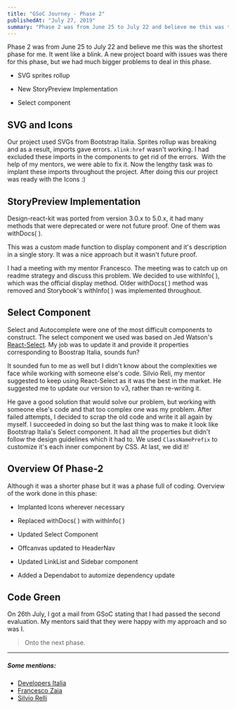 ```yaml
---
title: "GSoC Journey - Phase 2"
publishedAt: "July 27, 2019"
summary: "Phase 2 was from June 25 to July 22 and believe me this was the shortest phase for me. It went like a blink. A new project board with issues was there for this phase, but we had much bigger problems to deal in this phase."
---
```


Phase 2 was from June 25 to July 22 and believe me this was the shortest phase for me. It went like a blink. A new project board with issues was there for this phase, but we had much bigger problems to deal in this phase.

- SVG sprites rollup

- New StoryPreview Implementation

- Select component

## SVG and Icons

Our project used SVGs from Bootstrap Italia. Sprites rollup was breaking and as a result, imports gave errors. `xlink:href` wasn't working. I had excluded these imports in the components to get rid of the errors. 
With the help of my mentors, we were able to fix it. Now the lengthy task was to implant these imports throughout the project. After doing this our project was ready with the Icons :)

## StoryPreview Implementation

Design-react-kit was ported from version 3.0.x to 5.0.x, it had many methods that were deprecated or were not future proof. One of them was withDocs( ).

This was a custom made function to display component and it's description in a single story. It was a nice approach but it wasn't future proof.

I had a meeting with my mentor Francesco. The meeting was to catch up on readme strategy and discuss this problem. We decided to use withInfo( ), which was the official display method. Older withDocs( ) method was removed and Storybook's withInfo( ) was implemented throughout.

## Select Component

Select and Autocomplete were one of the most difficult components to construct. The select component we used was based on Jed Watson's [React-Select](https://github.com/JedWatson/react-select/tree/v3.0.0). My job was to update it and provide it properties corresponding to Boostrap Italia, sounds fun?

It sounded fun to me as well but I didn't know about the complexities we face while working with someone else's code. Silvio Reli, my mentor suggested to keep using React-Select as it was the best in the market. He suggested me to update our version to v3, rather than re-writing it.

He gave a good solution that would solve our problem, but working with someone else's code and that too complex one was my problem. After failed attempts, I decided to scrap the old code and write it all again by myself. I succeeded in doing so but the last thing was to make it look like Bootstrap Italia's Select component. It had all the properties but didn't follow the design guidelines which it had to. We used `ClassNamePrefix` to customize it's each inner component by CSS. At last, we did it!

## Overview Of Phase-2

Although it was a shorter phase but it was a phase full of coding. Overview of the work done in this phase:

- Implanted Icons wherever necessary

- Replaced withDocs( ) with withInfo( )

- Updated Select Component

- Offcanvas updated to HeaderNav

- Updated LinkList and Sidebar component

- Added a Dependabot to automize dependency update

## Code Green

On 26th July, I got a mail from GSoC stating that I had passed the second evaluation. My mentors said that they were happy with my approach and so was I.

> Onto the next phase.

---

##### Some mentions:

- [Developers Italia](https://developers.italia.it/)
- [Francesco Zaia](https://teamdigitale.governo.it/en/people/francesco-zaia.htm)
- [Silvio Relli](https://www.relli.it/)

